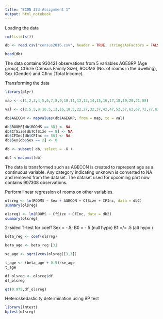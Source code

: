 ```yaml
---
title: "ECON 323 Assignment 1"
output: html_notebook
---
```


Loading the data
```r
rm(list=ls())

db <- read.csv("census2016.csv", header = TRUE, stringsAsFactors = FALSE)

head(db)
```
The data contains 930421 observations from 5 variables AGEGRP (Age group), CfSize (Census Family Size), ROOMS (No. of rooms in the dwelling), Sex (Gender) and CfInc (Total Income).

Transforming the data 
```r
library(plyr)

map <- c(1,2,3,4,5,6,7,8,9,10,11,12,13,14,15,16,17,18,19,20,21,88)

val <- c(2,5.5,8,10.5,13,16,18.5,22,27,32,37,42,47,52,57,62,67,72,77,82,88,NA)

db$AGECON <- mapvalues(db$AGEGRP, from = map, to = val)

db$ROOMS[db$ROOMS == 88] <- NA
db$CfSize[db$CfSize == 8] <- NA
db$CFInc[db$CFInc == 88] <- NA
db$Sex[db$Sex == 2] <- 0

db <- subset( db, select = -X )

db2 <-na.omit(db)
```
The data is transformed such as AGECON is created to represent age as a continuous variable. Any category indicating unknown is converted to NA and removed from the dataset. The dataset used for upcoming part now contains 907308 observations. 

Perform linear regression of rooms on other variables.
```r
olsreg <- lm(ROOMS ~ Sex + AGECON + CfSize + CFInc, data = db2)
summary(olsreg)
```
```r
olsreg1 <- lm(ROOMS ~ CfSize + CFInc, data = db2)
summary(olsreg)
```

2-sided T-test for coeff Sex = -.5; 
B0 = -.5 (null hypo)
B1 =/= .5 (alt hypo )
```r

beta_reg <- coef(olsreg)

beta_age <- beta_reg [3]

se_age <- sqrt(vcov(olsreg)[3,3])

t_age <- (beta_age + 0.5)/se_age
t_age

df_olsreg <- olsreg$df
df_olsreg

qt(0.975,df_olsreg)
```

Heteroskedasticity determination using BP test 
```r
library(lmtest)
bptest(olsreg)
```
